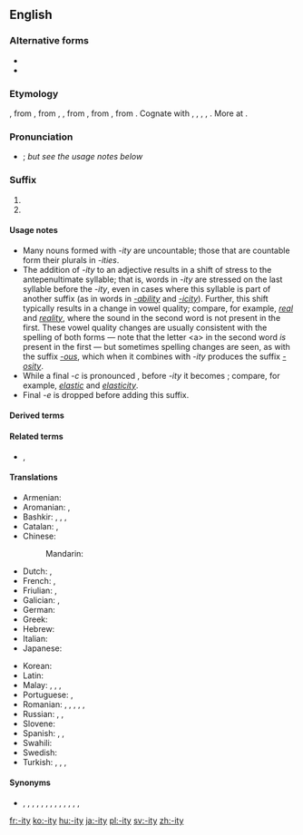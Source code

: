{{also|-itý}}
==English==

===Alternative forms===
* {{l|en|-ty}}
* {{l|en|⠰⠽}}

===Etymology===
{{bor|en|fr|-ité}}, from {{der|en|frm|-ité}}, from {{der|en|fro|-ete}}, {{m|fro|-eteit||-ity}}, from {{der|en|la|-itātem}}, from {{m|la|-itās}}, from {{der|en|ine-pro|*-it-|pos=suffix}}. Cognate with {{cog|got|-𐌹𐌸𐌰||-th}}, {{cog|goh|-ida||-th}}, {{cog|ang|-þo}}, {{m|ang|-þu}}, {{m|ang|-þ||-th}}. More at {{l|en|-th}}.

===Pronunciation===
* {{IPA|[ɪti]|lang=en}}; ''but see the usage notes below''

===Suffix===
{{head|en|suffix}}

# {{non-gloss definition|Used to form a noun from an adjective; especially, to form the noun referring to the state, property, or quality of conforming to the adjective's description.}}
# {{non-gloss definition|Used to form other nouns, especially abstract nouns.}} <!-- such as [[proclivity]] -->

====Usage notes====
* Many nouns formed with ''-ity'' are uncountable; those that are countable form their plurals in ''-ities''.
* The addition of ''-ity'' to an adjective results in a shift of stress to the antepenultimate syllable; that is, words in ''-ity'' are stressed on the last syllable before the ''-ity'', even in cases where this syllable is part of another suffix (as in words in ''[[-ability]]'' and ''[[-icity]]''). Further, this shift typically results in a change in vowel quality; compare, for example, ''[[real]]'' and ''[[reality]]'', where the sound {{IPAchar|[æ]}} in the second word is not present in the first. These vowel quality changes are usually consistent with the spelling of both forms — note that the letter &lt;a> in the second word ''is'' present in the first — but sometimes spelling changes are seen, as with the suffix ''[[-ous]]'', which when it combines with ''-ity'' produces the suffix ''[[-osity]]''.
* While a final ''-c'' is pronounced {{IPAchar|[k]}}, before ''-ity'' it becomes {{IPAchar|[s]}}; compare, for example, ''[[elastic]]'' and ''[[elasticity]]''.
* Final ''-e'' is dropped before adding this suffix.

====Derived terms====
{{suffixsee|en}}

====Related terms====
* {{m|en|-ability}}, {{m|en|-ibility}}

====Translations====
{{trans-top|Used to form nouns from adjectives.}}
* Armenian: {{t|hy|-ություն}}
* Aromanian: {{t|rup|-ãtati}}, {{t|rup|-tati}}
* Bashkir: {{t|ba|-лыҡ|sc=Cyrl}}, {{t|ba|-лек|sc=Cyrl}}, {{t|ba|-лоҡ|sc=Cyrl}}, {{t|ba|-лөк|sc=Cyrl}}
* Catalan: {{t|ca|-itat|f}}, {{t|ca|-tat|f}}
* Chinese:
*: Mandarin: {{t+|cmn|性|tr=xìng|sc=Hans}}
* Dutch: {{t+|nl|-heid}}, {{t+|nl|-iteit|f}}
* French: {{t+|fr|-ité|f}}, {{t+|fr|-té|f}}
* Friulian: {{t|fur|-itât}}, {{t|fur|-tât}}
* Galician: {{t|gl|-dade|f}}, {{t+|gl|-idade|f}}
* German: {{t+|de|-ität|f}}
* Greek: {{t+|el|-ότητα|f}}
* Hebrew: {{t|he|־וּת|f|tr=-ut}}
* Italian: {{t|it|-ità|f}}
* Japanese: {{t+|ja|性|tr=sei|sc=Jpan}}
{{trans-mid}}
* Korean: {{t+|ko|성|sc=Kore}}
* Latin: {{t|la|-itas|f}}
* Malay: {{t|ms|-iti}}, {{t|ms|-itet}}, {{t|ms|-itas}}, {{t|ms|ke--an}}
* Portuguese: {{t+|pt|-idade|f}}, {{t+|pt|-dade|f}}
* Romanian: {{t|ro|-itate|f}}, {{t|ro|-tate|f}}, {{t|ro|-ătate|f}}, {{t|ro|-eață|f}}, {{t|ro|-ețe|f}}, {{t|ro|-ie|f}}
* Russian: {{t|ru|-ность|f}}, {{t|ru|-ите́т|m}}, {{t|ru|-ство|n}}
* Slovene: {{t|sl|-nost|f}}
* Spanish: {{t+|es|-idad|f}}, {{t+|es|-edad|f}}, {{t+|es|-dad|f}}
* Swahili: {{t|sw|u-}}
* Swedish: {{t+|sv|-het|c}}
* Turkish: {{t|tr|-lük}}, {{t+|tr|-luk}}, {{t|tr|-lık}}, {{t|tr|-lik}}
{{trans-bottom}}

====Synonyms====
{{rfc|this list cannot be relied on. The specific etymologies should be specified}}
{{checksense}}
* {{sense|used to form nouns from adjectives}} {{l|en|-ness}}, {{l|en|-hood}}, {{l|en|-ship}}, {{l|en|-itas}}, {{l|en|-itude}}, {{l|en|-th}}, {{l|en|-ia}}, {{l|en|-itia}}, {{l|en|-ability}}, {{l|en|-ibility}}, {{l|en|-icity}}, {{l|en|-osity}}, {{l|en|-ous}}, {{l|en|-ose}}

[[fr:-ity]]
[[ko:-ity]]
[[hu:-ity]]
[[ja:-ity]]
[[pl:-ity]]
[[sv:-ity]]
[[zh:-ity]]